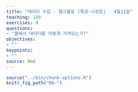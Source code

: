 ```yaml
---
title: "데이터 수집 - 웹크롤링 [특강-나성호] - 4월11일"
teaching: 180
exercises: 0
questions:
- "웹에서 데이터를 어떻게 가져오는가?"
objectives:
- ""
keypoints:
- ""
source: Rmd
---
```


```r
source("../bin/chunk-options.R")
knitr_fig_path("06-")
```

